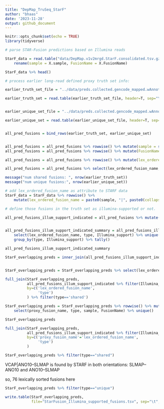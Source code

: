 ```yaml
---
title: "DepMap_TruSeq_StarF"
author: "bhaas"
date: '2023-11-28'
output: github_document
---
```


```r
knitr::opts_chunk$set(echo = TRUE)
library(tidyverse)
```


```r

# parse STAR-Fusion predictions based on Illumina reads

StarF_data = read.table("data/DepMap.v1v2mrgd.StarF.consolidated.tsv.gz", header=T, sep="\t", com='') %>%
    rename(sample = X.sample, FusionName = X.FusionName)

StarF_data %>% head()

```

```r

# process earlier long-read defined proxy truth set info:

earlier_truth_set_file = "../data/preds.collected.gencode_mapped.wAnnot.filt.proxy_assignments.byProgAgree.min_2.truth_set"

earlier_truth_set = read.table(earlier_truth_set_file, header=T, sep="\t") %>% mutate(type='shared')


earlier_unique_set_file = "../data/preds.collected.gencode_mapped.wAnnot.filt.proxy_assignments.byProgAgree.min_2.unique_set"

earlier_unique_set = read.table(earlier_unique_set_file, header=T, sep="\t") %>% mutate(type='unique')


all_pred_fusions = bind_rows(earlier_truth_set, earlier_unique_set) 


all_pred_fusions = all_pred_fusions %>% rowwise() %>% mutate(sample = str_split(proxy_fusion_name, "\\|")[[1]][1])
all_pred_fusions = all_pred_fusions %>% rowwise() %>% mutate(FusionName = str_split(proxy_fusion_name, "\\|")[[1]][2])

all_pred_fusions = all_pred_fusions %>% rowwise() %>% mutate(lex_ordered_fusion_name = paste0(sample, "|", paste0(collapse="--", sort(str_split(FusionName, "--")[[1]])))) 

all_pred_fusions = all_pred_fusions %>% select(lex_ordered_fusion_name, type)

message("num shared fusions: ", nrow(earlier_truth_set))
message("num unique fusions:", nrow(earlier_unique_set))

```





```r

# add lex_ordered_fusion_name as attribute to STARF data
StarF_data = StarF_data %>% rowwise() %>% 
    mutate(lex_ordered_fusion_name = paste0(sample, "|", paste0(collapse="--", sort(str_split(FusionName, "--")[[1]])))) 


```


```r

# define those fusions in the truth set as illumina-supported or not.

all_pred_fusions_illum_support_indicated = all_pred_fusions %>% mutate(Illumina_support = (lex_ordered_fusion_name %in% StarF_data$lex_ordered_fusion_name))


all_pred_fusions_illum_support_indicated_summary = all_pred_fusions_illum_support_indicated %>% 
    select(lex_ordered_fusion_name, type, Illumina_support) %>% unique() %>% 
    group_by(type, Illumina_support) %>% tally()

all_pred_fusions_illum_support_indicated_summary

```




```r

StarF_overlapping_preds = inner_join(all_pred_fusions_illum_support_indicated, StarF_data, by='lex_ordered_fusion_name', multiple='all')


StarF_overlapping_preds = StarF_overlapping_preds %>% select(lex_ordered_fusion_name, type, sample, FusionName) %>% unique()

```




```r

full_join(StarF_overlapping_preds,
          all_pred_fusions_illum_support_indicated %>% filter(Illumina_support),
          by=c('lex_ordered_fusion_name',
               'type')
          ) %>% filter(type=='shared')

```




```r


StarF_overlapping_preds = StarF_overlapping_preds %>% rowwise() %>% mutate(proxy_fusion_name = paste0(sample, "|", FusionName)) %>%
    select(proxy_fusion_name, type, sample, FusionName) %>% unique()

StarF_overlapping_preds

```





```r

full_join(StarF_overlapping_preds,
          all_pred_fusions_illum_support_indicated %>% filter(Illumina_support),
          by=c('proxy_fusion_name'='lex_ordered_fusion_name',
               'type')
          )

```


```r

StarF_overlapping_preds %>% filter(type=="shared")

```


VCAP|ANO10--SLMAP is found by STARF in both orientations:  SLMAP--ANO10 and ANO10--SLMAP

so, 76 lexically sorted fusions here

```r

StarF_overlapping_preds %>% filter(type=="unique")


```



```r

write.table(StarF_overlapping_preds, 
            file="StarFusion_Illumina_supported_fusions.tsv", sep="\t", row.names=F, quote=F)


```






